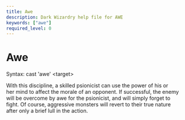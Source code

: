 ```yaml
---
title: Awe
description: Dark Wizardry help file for AWE
keywords: ["awe"]
required_level: 0
---
```


# Awe

Syntax: cast 'awe' \<target\>  

With this discipline, a skilled psionicist can use the power of his or  
her mind to affect the morale of an opponent.  If successful, the enemy  
will be overcome by awe for the psionicist, and will simply forget to  
fight.  Of course, aggressive monsters will revert to their true nature  
after only a brief lull in the action.